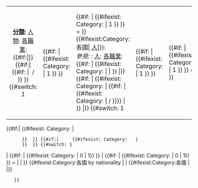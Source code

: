 {| align=center class="toccolours"
| style="text-align:center;" | <div>'''[[Wikipedia:分類|分類]]:''' [[:分類:人物|人物]]: [[:分類:各職業人物|各職業]]: <!--
# Now test for Supercategory
-->{{#if:{{{Supercategory|}}}|[[:Category:{{{Supercategory}}}|{{ucfirst:{{{Supercategory}}}}}]]}}<!--
# End of supercategory
# 
# Now test for Supercategory2
-->{{#if:{{{Supercategory2|}}}|<!--
    # Supercategory2 is set, so display a link to it
    #... but first, if Supercategory also exists, we need a slash
	-->{{#if:{{{Supercategory|}}} | &nbsp;/ }}<!---
	Slash done, so display a link to Supercategory2
    --> [[:Category:{{{Supercategory2}}}|{{ucfirst:{{{Supercategory2}}}}}]]<!--
--> }}<!--
# End of supercategory2
--><!--
# Now, if either Supercategory or Supercategory2 has been output, we need a colon
-->{{#switch: 1
| {{#if:{{{Supercategory|}}} | {{#ifexist: Category:{{ucfirst:{{{Supercategory}}}}} | 1 }} }}
| {{#if:{{{Supercategory2|}}} | {{#ifexist: Category:{{ucfirst:{{{Supercategory2}}}}} | 1 }} }} = {{COLON}}
}}<!---
# Colon done, if needed
--> [[:Category:{{{Profession}}}|{{ucfirst:{{{Profession}}}}}]]{{#ifexist:Category:各國{{{Profession}}}|{{COLON}} [[:Category:各國{{{Profession}}}|人]]|}}: '''{{{Nationality}}}'''<br />
''參見:'' [[:Category:{{{Country}}}|{{{Country}}}]]: [[:Category:{{{Nationality}}}|人]]: [[:Category:各職業{{{Nationality}}}|各職業]]: {{#if:{{{Supercategory|}}} |<!--
#Supercategory parameter was supplied
    -->  {{#ifexist: Category:{{{Nationality}}} {{lcfirst:{{{Supercategory}}}}} |<!--
    # [[Category:Nationality supercategory]] exists, so display a link to it
    --> [[:Category:{{{Nationality}}} {{lcfirst:{{{Supercategory}}}}}|{{ucfirst:{{{Supercategory|}}}}}]]|<!--
    # [[Category:Nationality supercategory]] does NOT exist, so do nothing
-->  }} <!--
#Supercategory parameter was NOT supplied, so do nothing
--> |}} <!--
--> {{#if:{{{Supercategory2|}}} |<!--
#Supercategory2 parameter was supplied
    -->  {{#ifexist: Category:{{{Nationality}}} {{lcfirst:{{{Supercategory2}}}}} |<!--
    # [[Category:Nationality supercategory2]] exists, so display a link to it
	... but first, if Supercategory exists, we need a slash
	-->{{#if:{{{Supercategory|}}} | {{#ifexist: Category:{{{Nationality}}} {{lcfirst:{{{Supercategory}}}}} | / }}}}<!---
	Slash done, so display a link to Supercategory2
    --> [[:Category:{{{Nationality}}} {{lcfirst:{{{Supercategory2}}}}}|{{ucfirst:{{{Supercategory2|}}}}}]] |<!--
    # [[Category:Nationality supercategory2]] does NOT exist, so do nothing
-->  }} <!--
#Supercategory2 parameter was NOT supplied, so do nothing
--> |}}<!--
# Now, if either Supercategory or Supercategory2 has been output, we need a colon
-->{{#switch: 1
| {{#if:{{{Supercategory|}}} | {{#ifexist: Category:{{{Nationality}}} {{lcfirst:{{{Supercategory}}}}} | 1 }} }}
| {{#if:{{{Supercategory2|}}} | {{#ifexist: Category:{{{Nationality}}} {{lcfirst:{{{Supercategory2}}}}} | 1 }} }} = {{COLON}}
}}<!---
# Colon done (if needed), so next field 
-->''' {{ucfirst:{{{Profession}}}}}'''</div>
|}

<includeonly><!--
# Add to both "Cat:Nationality supercategory" (if it exists) AND "Cat:Nationality supercategory2" (if it exists) ..
# otherwise add to  "Cat:Nationality people by occupation"
#
# First see if a Supercategory parameter was supplied
-->{{#if:{{{Supercategory|}}}|<!--
    # We have a Supercategory parameter.
    # Now test whether Cat:Nationality supercategory exists
-->    {{#ifexist: Category:{{{Nationality}}} {{lcfirst:{{{Supercategory}}}}}<!--
            # We have a Cat:Nationality supercategory
            --> | [[Category:{{{Nationality}}} {{lcfirst:{{{Supercategory}}}}}|{{{Profession}}}]]
       }}<!--
   # There is no {{{Supercategory}} parameter
--> }}<!--
#
# Now see if a Supercategory2 parameter was supplied
-->{{#if:{{{Supercategory2|}}}|<!--
    # We have a Supercategory2 parameter.
    # Now test whether Cat:Nationality supercategory2 exists
-->    {{#ifexist: Category:{{{Nationality}}} {{lcfirst:{{{Supercategory2}}}}}<!--
            # We have a Cat:Nationality supercategory2
            --> | [[Category:{{{Nationality}}} {{lcfirst:{{{Supercategory2}}}}}|{{{Profession}}}]]
       }}<!--
   # There is no {{{Supercategory2}} parameter
--> }}<!--
#
# Now, if neither Supercategory or Supercategory2 has been exists, we use Cat:Nationality people by occupation
-->{{#switch: 1
| {{#if:{{{Supercategory|}}} | {{#ifexist: Category:{{{Nationality}}} {{ucfirst:{{{Supercategory}}}}} | 0 | 1}} }}
| {{#if:{{{Supercategory2|}}} | {{#ifexist: Category:{{{Nationality}}} {{ucfirst:{{{Supercategory2}}}}} | 0 | 1}} }} = <!--
# One or both of "Cat:Nationality Supercategory" and "Cat:Nationality Supercategory2" exists, so do nothing
-->|<!--
# Neither "Cat:Nationality Supercategory" nor "Cat:Nationality Supercategory2" exists,
# so we default to 
-->| [[Category:各職業{{{Nationality}}}|{{{Profession}}}]]
}}<!--
# Add to "Cat:{{{Profession}}} by nationality" (if it exists), otherwise to "Cat:{{{Profession}}}"
# First test for existence of "Cat:{{{Profession}}} by nationality"
-->{{#ifexist:Category:各國{{{Profession}}} by nationality <!--
    # "Cat:{{{Profession}}} by nationality" exists
    --> |[[Category:各國{{{Profession}}}|{{{Nationality}}}]]<!--
   # No "Cat:{{{Profession}}} by nationality", so test for existence of "Cat:{{{Profession}}}"
   --> | {{#ifexist:Category:各國{{{Profession}}} <!--
       # "Cat:{{{Profession}}}" exists, so output it
       --> |[[Category:各國{{{Profession}}}|{{{Nationality}}}]]<!--
       # No "Cat:{{{Profession}}}", so do nothing
       -->|}}
    }}
</includeonly><noinclude>
{{Documentation}}
</noinclude>
